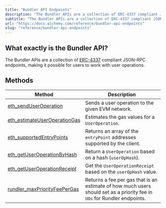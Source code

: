```yaml
---
title: "Bundler API Endpoints"
description: "The Bundler APIs are a collection of ERC-4337 compliant JSON-RPC endpoints which makes it possible for users to work with user operations."
subtitle: "The Bundler APIs are a collection of ERC-4337 compliant JSON-RPC endpoints which makes it possible for users to work with user operations."
url: "https://docs.alchemy.com/reference/bundler-api-endpoints"
slug: "reference/bundler-api-endpoints"
---
```


## What exactly is the Bundler API?

The Bundler APIs are a collection of [ERC-4337](https://eips.ethereum.org/EIPS/eip-4337#rpc-methods-eth-namespace) compliant JSON-RPC endpoints, making it possible for users to work with user operations.

## Methods

| Method                                                                   | Description                                                                                                              |
| ------------------------------------------------------------------------ | ------------------------------------------------------------------------------------------------------------------------ |
| [eth\_sendUserOperation](/reference/eth-senduseroperation)               | Sends a user operation to the given EVM network.                                                                         |
| [eth\_estimateUserOperationGas](/reference/eth-estimateuseroperationgas) | Estimates the gas values for a `UserOperation`.                                                                          |
| [eth\_supportedEntryPoints](/reference/eth-supportedentrypoints)         | Returns an array of the `entryPoint` addresses supported by the client.                                                  |
| [eth\_getUserOperationByHash](/reference/eth-getuseroperationbyhash)     | Return a `UserOperation` based on a hash (`userOpHash`).                                                                 |
| [eth\_getUserOperationReceipt](/reference/eth-getuseroperationreceipt)   | Get the `UserOperationReceipt` based on the `userOpHash` value.                                                          |
| [rundler\_maxPriorityFeePerGas](/reference/rundler-maxpriorityfeepergas) | Returns a fee per gas that is an estimate of how much users should set as a priority fee in `UOs` for Rundler endpoints. |
